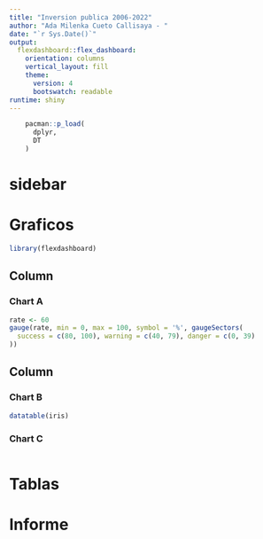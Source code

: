 ```yaml
---
title: "Inversion publica 2006-2022"
author: "Ada Milenka Cueto Callisaya - "
date: "`r Sys.Date()`"
output: 
  flexdashboard::flex_dashboard:
    orientation: columns
    vertical_layout: fill
    theme:
      version: 4
      bootswatch: readable
runtime: shiny
---
```


```r
    pacman::p_load(
      dplyr,
      DT
    )
```

# sidebar {.sidebar}

# Graficos
```r
library(flexdashboard)
```
Column {data-width=600}
-----------------------------------------------------------------------

### Chart A

```r
rate <- 60
gauge(rate, min = 0, max = 100, symbol = '%', gaugeSectors(
  success = c(80, 100), warning = c(40, 79), danger = c(0, 39)
))
```

Column {data-width=350, .tabset}
-----------------------------------------------------------------------

### Chart B

```r
datatable(iris)
```

### Chart C

```r

```
# Tablas

# Informe


